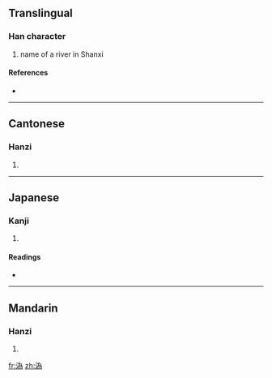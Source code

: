 {{also|沩|潙}}
==Translingual==

===Han character===
{{Han char|rn=85|rad=水|as=09|sn=12|four=3212<sub>7</sub>|canj=水戈大火 (EIKF)}}

# name of a river in Shanxi

====References====
* {{Han ref|kx=0639.111|hdz=31687.011|uh=6E88|ud=28296|bh=D9EC|bd=55788}}

----

==Cantonese==

===Hanzi===
{{yue-hanzi|jyut=|y=gwai1|sim=沩}}

# {{defn|Cantonese|sort=水09}}

----

==Japanese==

===Kanji===
{{ja-kanji|grade=|rs=水09}}

# {{defn|Japanese|sort=水09}}

====Readings====
* {{ja-readings|on=[[き]] (ki), [[い]] (i)|kun=}}

----

==Mandarin==

===Hanzi===
{{cmn-hanzi|sim=沩|pin=[[guī]] ([[gui1]]), [[wéi]] ([[wei2]])|wg=kuei<sup>1</sup>, wei<sup>2</sup>}}

# {{defn|Mandarin|sort=水09}}

[[fr:溈]]
[[zh:溈]]